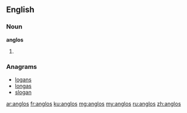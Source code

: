{{also|angļos}}
==English==

===Noun===
'''anglos'''

# {{plural of|anglo}}

===Anagrams===
* [[logans#English|logans]]
* [[longas#English|longas]]
* [[slogan#English|slogan]]

[[ar:anglos]]
[[fr:anglos]]
[[ku:anglos]]
[[mg:anglos]]
[[my:anglos]]
[[ru:anglos]]
[[zh:anglos]]